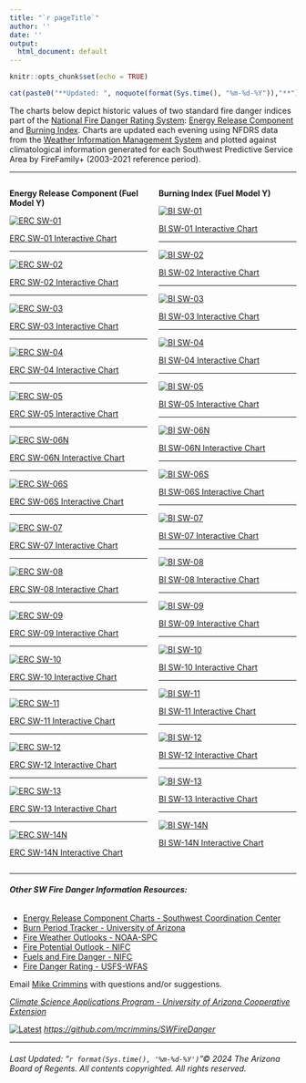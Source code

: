 ```yaml
---
title: "`r pageTitle`"
author: ''
date: ''
output:
  html_document: default
---
```


<head>
<!-- Global site tag (gtag.js) - Google Analytics -->
<script async src="https://www.googletagmanager.com/gtag/js?id=UA-1614595-1"></script>
<script>
  window.dataLayer = window.dataLayer || [];
  function gtag(){dataLayer.push(arguments);}
  gtag('js', new Date());

  gtag('config', 'UA-1614595-1');
</script>
</head> 

```r
knitr::opts_chunk$set(echo = TRUE)
```

<!-- <center> <h1> <b> Southwest U.S. NFDRS Charts </b> </h1> </center> -->

```r
cat(paste0("**Updated: ", noquote(format(Sys.time(), "%m-%d-%Y")),"**"))

```

The charts below depict historic values of two standard fire danger indices part of the [National Fire Danger Rating System](https://www.firelab.org/project/national-fire-danger-rating-system): [Energy Release Component](https://www.wildfire.gov/page/energy-release-component-erc) and [Burning Index](https://www.wildfire.gov/page/burning-index). Charts are updated each evening using NFDRS data from the [Weather Information Management System](https://famit.nwcg.gov/applications/WIMS) and plotted against climatological information generated for each Southwest Predictive Service Area by FireFamily+ (2003-2021 reference period). 

------

:::: {style="display: grid; grid-template-columns: 1fr 1fr; grid-column-gap: 20px; "}

::: {}

\center __Energy Release Component (Fuel Model Y)__ \center

[![ERC SW-01](SW-01_ERC.png)](SW-01_ERC.png)

[ERC SW-01 Interactive Chart](./plotly/SW-01_ERC.html)

------

[![ERC SW-02](SW-02_ERC.png)](SW-02_ERC.png)

[ERC SW-02 Interactive Chart](./plotly/SW-02_ERC.html)

------

[![ERC SW-03](SW-03_ERC.png)](SW-03_ERC.png)

[ERC SW-03 Interactive Chart](./plotly/SW-03_ERC.html)

------

[![ERC SW-04](SW-04_ERC.png)](SW-04_ERC.png)

[ERC SW-04 Interactive Chart](./plotly/SW-04_ERC.html)

------

[![ERC SW-05](SW-05_ERC.png)](SW-05_ERC.png)

[ERC SW-05 Interactive Chart](./plotly/SW-05_ERC.html)

------

[![ERC SW-06N](SW-06N_ERC.png)](SW-06N_ERC.png)

[ERC SW-06N Interactive Chart](./plotly/SW-06N_ERC.html)

------

[![ERC SW-06S](SW-06S_ERC.png)](SW-06S_ERC.png)

[ERC SW-06S Interactive Chart](./plotly/SW-06S_ERC.html)

------

[![ERC SW-07](SW-07_ERC.png)](SW-07_ERC.png)

[ERC SW-07 Interactive Chart](./plotly/SW-07_ERC.html)

------

[![ERC SW-08](SW-08_ERC.png)](SW-08_ERC.png)

[ERC SW-08 Interactive Chart](./plotly/SW-08_ERC.html)

------

[![ERC SW-09](SW-09_ERC.png)](SW-09_ERC.png)

[ERC SW-09 Interactive Chart](./plotly/SW-09_ERC.html)

------

[![ERC SW-10](SW-10_ERC.png)](SW-10_ERC.png)

[ERC SW-10 Interactive Chart](./plotly/SW-10_ERC.html)

------

[![ERC SW-11](SW-11_ERC.png)](SW-11_ERC.png)

[ERC SW-11 Interactive Chart](./plotly/SW-11_ERC.html)

------

[![ERC SW-12](SW-12_ERC.png)](SW-12_ERC.png)

[ERC SW-12 Interactive Chart](./plotly/SW-12_ERC.html)

------

[![ERC SW-13](SW-13_ERC.png)](SW-13_ERC.png)

[ERC SW-13 Interactive Chart](./plotly/SW-13_ERC.html)

------

[![ERC SW-14N](SW-14N_ERC.png)](SW-14N_ERC.png)

[ERC SW-14N Interactive Chart](./plotly/SW-14N_ERC.html)

:::

::: {}

\center __Burning Index (Fuel Model Y)__ \center

[![BI SW-01](SW-01_BI.png)](SW-01_BI.png)

[BI SW-01 Interactive Chart](./plotly/SW-01_BI.html)

------

[![BI SW-02](SW-02_BI.png)](SW-02_BI.png)

[BI SW-02 Interactive Chart](./plotly/SW-02_BI.html)

------

[![BI SW-03](SW-03_BI.png)](SW-03_BI.png)

[BI SW-03 Interactive Chart](./plotly/SW-03_BI.html)

------

[![BI SW-04](SW-04_BI.png)](SW-04_BI.png)

[BI SW-04 Interactive Chart](./plotly/SW-04_BI.html)

------

[![BI SW-05](SW-05_BI.png)](SW-05_BI.png)

[BI SW-05 Interactive Chart](./plotly/SW-05_BI.html)

------

[![BI SW-06N](SW-06N_BI.png)](SW-06N_BI.png)

[BI SW-06N Interactive Chart](./plotly/SW-06N_BI.html)

------

[![BI SW-06S](SW-06S_BI.png)](SW-06S_BI.png)

[BI SW-06S Interactive Chart](./plotly/SW-06S_BI.html)

------

[![BI SW-07](SW-07_BI.png)](SW-07_BI.png)

[BI SW-07 Interactive Chart](./plotly/SW-07_BI.html)

------

[![BI SW-08](SW-08_BI.png)](SW-08_BI.png)

[BI SW-08 Interactive Chart](./plotly/SW-08_BI.html)

------

[![BI SW-09](SW-09_BI.png)](SW-09_BI.png)

[BI SW-09 Interactive Chart](./plotly/SW-09_BI.html)

------

[![BI SW-10](SW-10_BI.png)](SW-10_BI.png)

[BI SW-10 Interactive Chart](./plotly/SW-10_BI.html)

------

[![BI SW-11](SW-11_BI.png)](SW-11_BI.png)

[BI SW-11 Interactive Chart](./plotly/SW-11_BI.html)

------

[![BI SW-12](SW-12_BI.png)](SW-12_BI.png)

[BI SW-12 Interactive Chart](./plotly/SW-12_BI.html)

------

[![BI SW-13](SW-13_BI.png)](SW-13_BI.png)

[BI SW-13 Interactive Chart](./plotly/SW-13_BI.html)

------

[![BI SW-14N](SW-14N_BI.png)](SW-14N_BI.png)

[BI SW-14N Interactive Chart](./plotly/SW-14N_BI.html)

:::

::::

-----

###### **Other SW Fire Danger Information Resources:**
* [Energy Release Component Charts - Southwest Coordination Center](https://gacc.nifc.gov/swcc/predictive/fuels_fire-danger/nfdrs_charts/Areawide.htm)
* [Burn Period Tracker - University of Arizona](https://cals.arizona.edu/climate/SWBurnPeriod/)
* [Fire Weather Outlooks - NOAA-SPC](https://www.spc.noaa.gov/products/fire_wx/)
* [Fire Potential Outlook - NIFC](https://www.nifc.gov/nicc/predictive/outlooks/outlooks.htm)
* [Fuels and Fire Danger - NIFC](https://www.predictiveservices.nifc.gov/fuels_fire-danger/fuels_fire-danger.htm)
* [Fire Danger Rating - USFS-WFAS](https://www.wfas.net/index.php/fire-danger-rating-fire-potential--danger-32)

Email [Mike Crimmins](mailto:crimmins@email.arizona.edu) with questions and/or suggestions.

<div align="center">
  <em>[Climate Science Applications Program - University of Arizona Cooperative Extension](http://cals.arizona.edu/climate/)</em>

[![Latest](GitHub-Mark-32px.png)](https://github.com/mcrimmins/SWFireDanger)
<em>[https://github.com/mcrimmins/SWFireDanger](https://github.com/mcrimmins/SWFireDanger)</em>

</div>

  
------
<div align="center">
  <h6>
  Last Updated: "`r format(Sys.time(), '%m-%d-%Y')`"© 2024 The Arizona Board of Regents. All contents copyrighted. All rights reserved.</h6>
</div>

